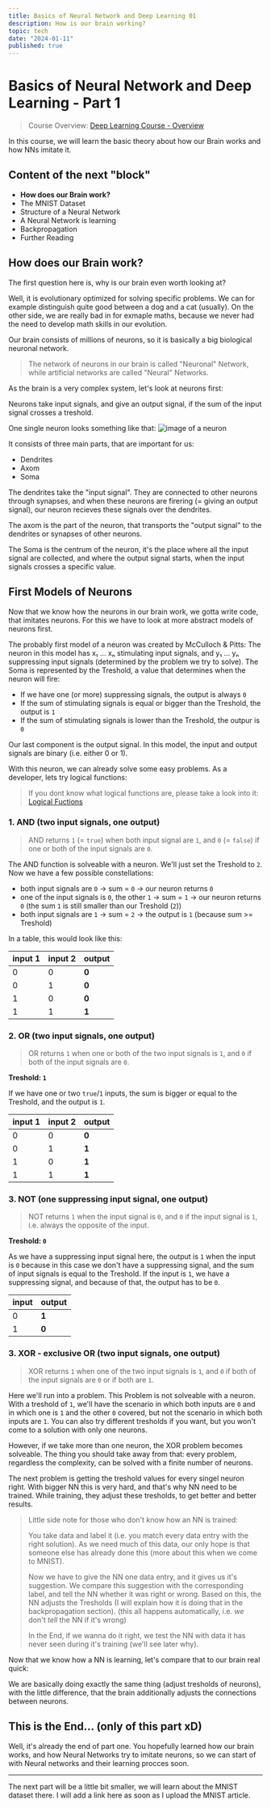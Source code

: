 ```yaml
---
title: Basics of Neural Network and Deep Learning 01
description: How is our brain working?
topic: tech
date: "2024-01-11"
published: true
---
```


# Basics of Neural Network and Deep Learning - Part 1

> Course Overview: [Deep Learning Course - Overview](/blog/deep-learning-course)

In this course, we will learn the basic theory about how our Brain works and how NNs imitate it.

## Content of the next "block"

- **How does our Brain work?**
- The MNIST Dataset
- Structure of a Neural Network
- A Neural Network is learning
- Backpropagation
- Further Reading

## How does our Brain work?

The first question here is, why is our brain even worth looking at?

Well, it is evolutionary optimized for solving specific problems.
We can for example distinguish quite good between a dog and a cat (usually).
On the other side, we are really bad in for exmaple maths, 
because we never had the need to develop math skills in our evolution.

Our brain consists of millions of neurons, so it is basically a big biological neuronal network.

> The network of neurons in our brain is called "Neuronal" Network, while
> artificial networks are called "Neural" Networks.

As the brain is a very complex system, let's look at neurons first:

Neurons take input signals, and give an output signal, 
if the sum of the input signal crosses a treshold.

One single neuron looks something like that:
![image of a neuron](/blog-images/neuron.png)

It consists of three main parts, that are important for us:
- Dendrites
- Axom
- Soma

The dendrites take the "input signal". 
They are connected to other neurons through synapses,
and when these neurons are firering (= giving an output signal), 
our neuron recieves these signals over the dendrites.

The axom is the part of the neuron, that transports the "output signal"
to the dendrites or synapses of other neurons.

The Soma is the centrum of the neuron, it's the place where all the input signal are collected, 
and where the output signal starts, when the input signals crosses a specific value.

## First Models of Neurons

Now that we know how the neurons in our brain work, we gotta write code, 
that imitates neurons. For this we have to look at more abstract models of neurons first.

The probably first model of a neuron was created by McCulloch & Pitts:
The neuron in this model has x₁ ... xₙ stimulating input signals, and
y₁ ... yₙ suppressing input signals (determined by the problem we try to solve).
The Soma is represented by the Treshold, a value that determines when the neuron will fire:

- If we have one (or more) suppressing signals, the output is always `0`
- If the sum of stimulating signals is equal or bigger than the Treshold, the output is `1`
- If the sum of stimulating signals is lower than the Treshold, the outpur is `0`

Our last component is the output signal.
In this model, the input and output signals are binary (i.e. either 0 or 1).

With this neuron, we can already solve some easy problems.
As a developer, lets try logical functions:
> If you dont know what logical functions are, please take a look into it: [Logical Fuctions](https://www.techtarget.com/whatis/definition/logic-gate-AND-OR-XOR-NOT-NAND-NOR-and-XNOR) 

### 1. **AND** (two input signals, one output)

> AND returns `1` (= `true`) when both input signal are `1`, and `0` (= `false`) if one or both of the input signals are `0`.

The AND function is solveable with a neuron. We'll just set the Treshold to `2`. Now we have a few possible constellations:

- both input signals are `0` -> sum = `0` -> our neuron returns `0`
- one of the input signals is `0`, the other `1` -> sum = `1` -> our neuron returns `0` (the sum `1` is still smaller than our Treshold (`2`))
- both input signals are `1` -> sum = `2` -> the output is `1` (because sum >= Treshold)

In a table, this would look like this: 

| input 1 | input 2| output |
|---------|--------|--------|
| 0       | 0      | **0**  |
| 0       | 1      | **0**  |
| 1       | 0      | **0**  |
| 1       | 1      | **1**  |

### 2. **OR** (two input signals, one output)

> OR returns `1` when one or both of the two input signals is `1`, and `0` if both of the input signals are `0`.

**Treshold: `1`**

If we have one or two `true`/`1` inputs, the sum is bigger or equal to the Treshold, and the output is `1`.

| input 1 | input 2| output |
|---------|--------|--------|
| 0       | 0      | **0**  |
| 0       | 1      | **1**  |
| 1       | 0      | **1**  |
| 1       | 1      | **1**  |

### 3. **NOT** (one suppressing input signal, one output)

> NOT returns `1` when the input signal is `0`, and `0` if the input signal is `1`, i.e. always the opposite of the input.

**Treshold: `0`**

As we have a suppressing input signal here, the output is `1` when the input is `0` 
because in this case we don't have a suppressing signal, and the sum of input signals is equal to the Treshold.
If the input is `1`, we have a suppressing signal, and because of that, the output has to be `0`.

| input | output |
|-------|--------|
| 0     | **1**  |
| 1     | **0**  |

### 3. **XOR - exclusive OR** (two input signals, one output)

> XOR returns `1` when one of the two input signals is `1`, and `0` if both of the input signals are `0` or if both are `1`.

Here we'll run into a problem. This Problem is not solveable with a neuron. 
With a treshold of `1`, we'll have the scenario in which both inputs are `0` and in which one is `1` and the other `0` covered, 
but not the scenario in which both inputs are `1`. You can also try different tresholds if you want, but you won't come to a solution with only one neurons.

However, if we take more than one neuron, the XOR problem becomes solveable.
The thing you should take away from that: every problem, regardless the complexity, 
can be solved with a finite number of neurons.

The next problem is getting the treshold values for every singel neuron right. 
With bigger NN this is very hard, and that's why NN need to be trained. 
While training, they adjust these tresholds, to get better and better results.

> Little side note for those who don't know how an NN is trained:
>
> You take data and label it (i.e. you match every data entry with the right solution).
> As we need much of this data, our only hope is that someone else has already done this 
> (more about this when we come to MNIST). 
>
> Now we have to give the NN one data entry, and it gives us it's suggestion.
> We compare this suggestion with the corresponding label, and tell the NN whether it was right or wrong.
> Based on this, the NN adjusts the Tresholds (I will explain how it is doing that in the backpropagation section).
> (this all happens automatically, i.e. *we* don't *tell* the NN if it's wrong)
>
> In the End, if we wanna do it right, we test the NN with data it has never seen during it's training (we'll see later why).

Now that we know how a NN is learning, let's compare that to our brain real quick:

We are basically doing exactly the same thing (adjust tresholds of neurons), 
with the little difference, that the brain additionally adjusts the connections between neurons.

## This is the End... (only of this part xD)

Well, it's already the end of part one. You hopefully learned how our brain works, 
and how Neural Networks try to imitate neurons, so we can start of with Neural networks and their learning procces soon.

---

The next part will be a little bit smaller, we will learn about the MNIST dataset there.
I will add a link here as soon as I upload the MNIST article.